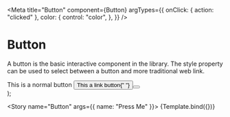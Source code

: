 
<Meta
  title="Button"
  component={Button}
  argTypes={{
    onClick: { action: "clicked" },
    color: {
      control: "color",
    },
  }}
/>

# Button

A button is the basic interactive component in the library. The style property can be used to select between a button
and more traditional web link.

  <div>
    <Row justifyContent="start" alignItems="center">
      This is a normal button <Button {...args} />
    </Row>
    <Row justifyContent="start">
      This a link button{" "}
      <Button
        {...args}
        type="link"
        marginLeft="0.5rem"
        marginRight="0"
        marginTop="0"
        marginBottom="0"
      />
    </Row>
  </div>
);

<Story name="Button" args={{ name: "Press Me" }}>
  {Template.bind({})}
</Story>
